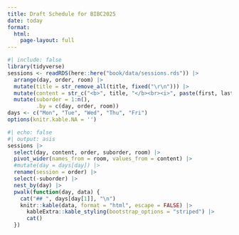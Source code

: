 ```yaml
---
title: Draft Schedule for BIBC2025
date: today
format:
  html:
    page-layout: full
---
```


```r
#| include: false
library(tidyverse)
sessions <- readRDS(here::here("book/data/sessions.rds")) |>
  arrange(day, order, room) |> 
  mutate(title = str_remove_all(title, fixed("\r\n"))) |> 
  mutate(content = str_c("<b>", title, "</b><br><i>", paste(first, last), "</i>", sep = "")) |> 
  mutate(suborder = 1:n(),
         .by = c(day, order, room))
days <- c("Mon", "Tue", "Wed", "Thu", "Fri")
options(knitr.kable.NA = '') 
```

```r
#| echo: false
#| output: asis
sessions |> 
  select(day, content, order, suborder, room) |> 
  pivot_wider(names_from = room, values_from = content) |> 
  #mutate(day = days[day]) |> 
  rename(session = order) |> 
  select(-suborder) |> 
  nest_by(day) |> 
  pwalk(function(day, data) {
    cat("## ", days[day[1]], "\n")
    knitr::kable(data, format = "html", escape = FALSE) |> 
      kableExtra::kable_styling(bootstrap_options = "striped") |> 
      cat()
  })
  
```

